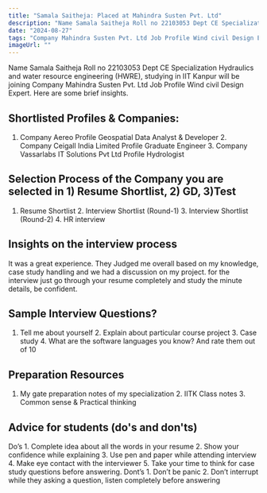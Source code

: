 ```yaml
---
title: "Samala Saitheja: Placed at Mahindra Susten Pvt. Ltd"
description: "Name Samala Saitheja Roll no 22103053 Dept CE Specialization Hydraulics and water resource engineering (HWRE): Company Mahindra Susten Pvt. Ltd Job Profile Wind civil Design Expert"
date: "2024-08-27"
tags: "Company Mahindra Susten Pvt. Ltd Job Profile Wind civil Design Expert,Placement"
imageUrl: ""
---
```


Name Samala Saitheja Roll no 22103053 Dept CE Specialization Hydraulics and water resource engineering (HWRE), studying in IIT Kanpur will be joining Company Mahindra Susten Pvt. Ltd Job Profile Wind civil Design Expert. Here are some brief insights. 

## Shortlisted Profiles & Companies:
1. Company  Aereo Profile  Geospatial Data Analyst & Developer 2. Company  Ceigall India Limited Profile  Graduate Engineer 3. Company  Vassarlabs IT Solutions Pvt Ltd Profile  Hydrologist

## Selection Process of the Company you are selected in 1) Resume Shortlist, 2) GD, 3)Test
1. Resume Shortlist 2. Interview Shortlist (Round-1) 3. Interview Shortlist (Round-2) 4. HR interview

##  Insights on the interview process
It was a great experience. They Judged me overall based on my knowledge, case study handling and we had a discussion on my project. for the interview just go through your resume completely and study the minute details, be confident.

## Sample Interview Questions? 
1. Tell me about yourself 2. Explain about particular course project 3. Case study 4. What are the software languages you know? And rate them out of 10

## Preparation Resources
1. My gate preparation notes of my specialization 2. IITK Class notes 3. Common sense & Practical thinking

## Advice for students (do's and don'ts)
Do’s 1. Complete idea about all the words in your resume 2. Show your confidence while explaining 3. Use pen and paper while attending interview 4. Make eye contact with the interviewer 5. Take your time to think for case study questions before answering. Dont’s 1. Don’t be panic 2. Don’t interrupt while they asking a question, listen completely before answering

